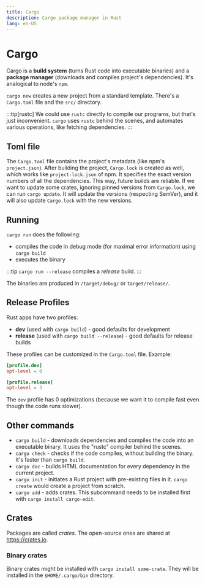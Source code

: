 ```yaml
---
title: Cargo
description: Cargo package manager in Rust
lang: en-US
---
```



# Cargo

Cargo is a **build system** (turns Rust code into executable binaries) and a
**package manager** (downloads and compiles project's dependencies). It's
analogical to node's `npm`.

`cargo new` creates a new project from a standard template. There's a
`Cargo.toml` file and the `src/` directory.

:::tip[rustc]
We could use `rustc` directly to compile our programs, but that's just inconvenient.
`cargo` uses `rustc` behind the scenes, and automates various operations, like
fetching dependencies.
:::

## Toml file

The `Cargo.toml` file contains the project's metadata (like npm's
`project.json`). After building the project, `Cargo.lock` is created as well,
which works like `project-lock.json` of npm. It specifies the exact version
numbers of all the dependencies. This way, future builds are reliable. If we
want to update some crates, ignoring pinned versions from `Cargo.lock`, we can
run `cargo update`. It will update the versions (respecting SemVer), and it will
also update `Cargo.lock` with the new versions.

## Running

`cargo run` does the following:

- compiles the code in debug mode (for maximal error information) using `cargo
  build`
- executes the binary

:::tip
`cargo run --release` compiles a *release* build.
:::

The binaries are produced in `/target/debug/` or `target/release/`.

## Release Profiles

Rust apps have two profiles:

- **dev** (used with `cargo build`) - good defaults for development
- **release** (used with `cargo build --release`) - good defaults for release
  builds

These profiles can be customized in the `Cargo.toml` file. Example:

```toml
[profile.dev]
opt-level = 0

[profile.release]
opt-level = 3
```

The `dev` profile has 0 optimizations (because we want it to compile fast even
though the code runs slower).

## Other commands

- `cargo build` - downloads dependencies and compiles the code into an
  executable binary. It uses the "rustc" compiler behind the scenes.
- `cargo check` - checks if the code compiles, without building the binary. It's
  faster than `cargo build`.
- `cargo doc` - builds HTML documentation for every dependency in the current
  project.
- `cargo init` - initiates a Rust project with pre-existing files in it. `cargo
  create` would create a project from scratch.
- `cargo add` - adds crates. This subcommand needs to be installed first with
  `cargo install cargo-edit`.

## Crates

Packages are called *crates*. The open-source ones are shared at
https://crates.io.

### Binary crates

Binary crates might be installed with `cargo install some-crate`. They will be
installed in the `$HOME/.cargo/bin` directory.
